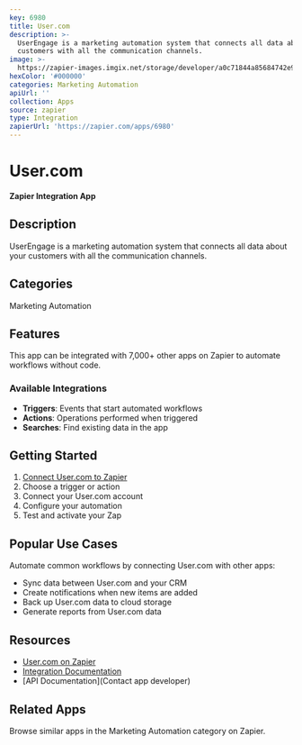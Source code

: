 ```yaml
---
key: 6980
title: User.com
description: >-
  UserEngage is a marketing automation system that connects all data about your
  customers with all the communication channels.
image: >-
  https://zapier-images.imgix.net/storage/developer/a0c71844a85684742e91f2cc03aad53c.png?auto=format%2Ccompress&ixlib=python-3.0.0&q=50
hexColor: '#000000'
categories: Marketing Automation
apiUrl: ''
collection: Apps
source: zapier
type: Integration
zapierUrl: 'https://zapier.com/apps/6980'
---
```

# User.com

**Zapier Integration App**

## Description

UserEngage is a marketing automation system that connects all data about your customers with all the communication channels.

## Categories

Marketing Automation

## Features

This app can be integrated with 7,000+ other apps on Zapier to automate workflows without code.

### Available Integrations

- **Triggers**: Events that start automated workflows
- **Actions**: Operations performed when triggered
- **Searches**: Find existing data in the app

## Getting Started

1. [Connect User.com to Zapier](https://zapier.com/apps/6980)
2. Choose a trigger or action
3. Connect your User.com account
4. Configure your automation
5. Test and activate your Zap

## Popular Use Cases

Automate common workflows by connecting User.com with other apps:

- Sync data between User.com and your CRM
- Create notifications when new items are added
- Back up User.com data to cloud storage
- Generate reports from User.com data

## Resources

- [User.com on Zapier](https://zapier.com/apps/6980)
- [Integration Documentation](https://zapier.com/apps/6980/integrations)
- [API Documentation](Contact app developer)

## Related Apps

Browse similar apps in the Marketing Automation category on Zapier.
